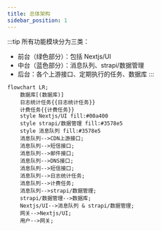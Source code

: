 ```yaml
---
title: 总体架构
sidebar_position: 1
---
```


:::tip
所有功能模块分为三类：
- 前台（绿色部分）：包括 Nextjs/UI
- 中台（蓝色部分）：消息队列、strapi/数据管理
- 后台：各个上游接口、定期执行的任务、数据库
:::


```mermaid
flowchart LR;
    数据库[(数据库)]
    日志统计任务{{日志统计任务}}
    计费任务{{计费任务}}
    style Nextjs/UI fill:#00a400
    style strapi/数据管理 fill:#3578e5
    style 消息队列 fill:#3578e5
    消息队列-->CDN上游接口;
    消息队列-->短信接口;
    消息队列-->邮件接口;
    消息队列-->DNS接口;
    消息队列-->短信接口;
    消息队列-->日志统计任务;
    消息队列-->计费任务;
    消息队列-->strapi/数据管理;
    strapi/数据管理-->数据库;
    Nextjs/UI-->消息队列 & strapi/数据管理;
    网关-->Nextjs/UI;
    用户-->网关;
```


